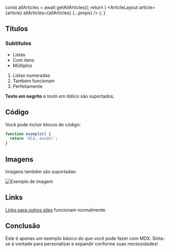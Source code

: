 
  const allArticles = await getAllArticles();
  return (
    <ArticleLayout article={article} allArticles={allArticles} {...props} />
  );
}

## Títulos

### Subtítulos

- Listas
- Com itens
- Múltiplos

1. Listas numeradas
2. Também funcionam
3. Perfeitamente

**Texto em negrito** e _texto em itálico_ são suportados.

## Código

Você pode incluir blocos de código:

```javascript
function exemplo() {
  return 'Olá, mundo!';
}
```

## Imagens

Imagens também são suportadas:

![Exemplo de imagem](https://via.placeholder.com/800x400)

## Links

[Links para outros sites](https://exemplo.com) funcionam normalmente.

## Conclusão

Este é apenas um exemplo básico do que você pode fazer com MDX. Sinta-se à vontade para personalizar e expandir conforme suas necessidades!
